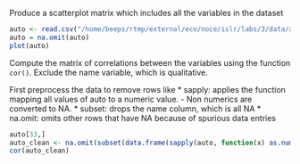 Produce a scatterplot matrix which includes all the variables in the dataset 
```r
auto <- read.csv("/home/beeps/rtmp/external/eco/noce/islr/labs/3/data/auto.csv")   
auto = na.omit(auto)
plot(auto)
```
Compute the matrix of correlations between the variables using the function `cor()`. Exclude the name variable, which is qualitative. 

First preprocess the data to remove rows like
* sapply: applies the function mapping all values of auto to a numeric value. 
  - Non numerics are converted to NA. 
* subset: drops the name column, which is all NA 
* na.omit: omits other rows that have NA because of spurious data entries
```r
auto[33,]
auto_clean <- na.omit(subset(data.frame(sapply(auto, function(x) as.numeric(x))), select=-name))
cor(auto_clean)
```